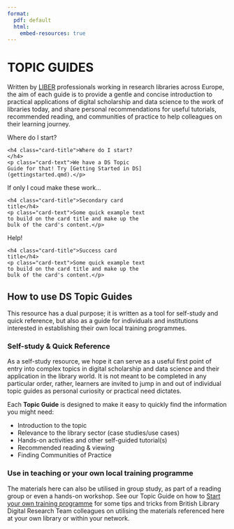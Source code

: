 ```yaml
---
format:
  pdf: default
  html:
    embed-resources: true
---
```

# **TOPIC GUIDES** {.unnumbered .unlisted}

Written by [LIBER](https://libereurope.eu/) professionals working in research libraries across Europe, the aim of each guide is to provide a gentle and concise introduction to practical applications of digital scholarship and data science to the work of libraries today, and share personal recommendations for useful tutorials, recommended reading, and communities of practice to help colleagues on their learning journey.  

<div class="card text-white bg-primary mb-3" style="max-width: 20rem;">
  <div class="card-header">Where do I start?</div>
  <div class="card-body">
    <h4 class="card-title">Where do I start?</h4>
    <p class="card-text">We have a DS Topic Guide for that! Try [Getting Started in DS](gettingstarted.qmd).</p>
  </div>
</div>
<div class="card text-white bg-secondary mb-3" style="max-width: 20rem;">
  <div class="card-header">If only I coud make these work...</div>
  <div class="card-body">
    <h4 class="card-title">Secondary card title</h4>
    <p class="card-text">Some quick example text to build on the card title and make up the bulk of the card's content.</p>
  </div>
</div>
<div class="card text-white bg-success mb-3" style="max-width: 20rem;">
  <div class="card-header">Help!</div>
  <div class="card-body">
    <h4 class="card-title">Success card title</h4>
    <p class="card-text">Some quick example text to build on the card title and make up the bulk of the card's content.</p>
  </div>
</div>

## How to use DS Topic Guides

This resource has a dual purpose; it is written as a tool for self-study and quick reference, but also as a guide for individuals and institutions interested in establishing their own local training programmes. 

### Self-study & Quick Reference

As a self-study resource, we hope it can serve as a useful first point of entry into complex topics in digital scholarship and data science and their application in the library world. It is not meant to be completed in any particular order, rather, learners are invited to jump in and out of individual topic guides as personal curiosity or practical need dictates.

Each **Topic Guide** is designed to make it easy to quickly find the information you might need: 

- Introduction to the topic
- Relevance to the library sector (case studies/use cases)
- Hands-on activities and other self-guided tutorial(s)
- Recommended reading & viewing
- Finding Communities of Practice

### Use in teaching or your own local training programme

The materials here can also be utilised in group study, as part of a reading group or even a hands-on workshop. See our Topic Guide on how to [Start your own training programme](dstp.qmd) for some tips and tricks from British Library Digital Research Team colleagues on utilising the materials referenced here at your own library or within your network.
